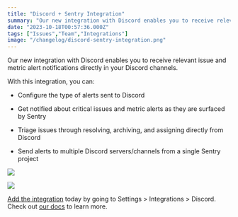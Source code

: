 ```yaml
---
title: "Discord + Sentry Integration"
summary: "Our new integration with Discord enables you to receive relevant issue and metric alert notifications directly in your Discord channels. With this..."
date: "2023-10-18T00:57:36.000Z"
tags: ["Issues","Team","Integrations"]
image: "/changelog/discord-sentry-integration.png"
---
```


  Our new integration with Discord enables you to receive relevant issue and metric alert notifications directly in your Discord channels. 

With this integration, you can: 

* Configure the type of alerts sent to Discord

* Get notified about critical issues and metric alerts as they are surfaced by Sentry

* Triage issues through resolving, archiving, and assigning directly from Discord

* Send alerts to multiple Discord servers/channels from a single Sentry project

![](https://lh7-us.googleusercontent.com/iXrlx96A0LfUpCWZZqs0u3pjOgaL33_ohsVZ9OupsA9u7BLRz1XNRVymrtNz0qhsr2F0BS4D-ACxdjKLyeSPInC_6RHmDwf7zAyOqgUuFO-msq9Smz9smlLxyGhrCDonZD4XW-A3oReYefQOgZPMltY)

![](/changelog/discord-sentry-integration-1.jpg)

[Add the integration](https://sentry.io/orgredirect/organizations/:orgslug/settings/integrations/discord/) today by going to Settings > Integrations > Discord. Check out [our docs](https://docs.sentry.io/product/accounts/early-adopter-features/discord/) to learn more.

